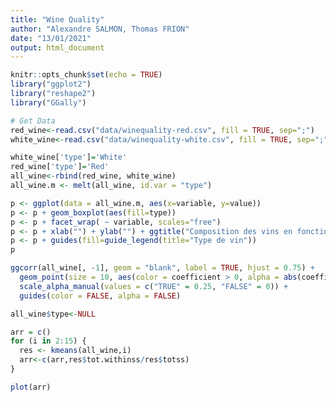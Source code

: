 ```yaml
---
title: "Wine Quality"
author: "Alexandre SALMON, Thomas FRION"
date: "13/01/2021"
output: html_document
---
```


```r
knitr::opts_chunk$set(echo = TRUE)
library("ggplot2")
library("reshape2")
library("GGally")

```

```r
# Get Data
red_wine<-read.csv("data/winequality-red.csv", fill = TRUE, sep=";")
white_wine<-read.csv("data/winequality-white.csv", fill = TRUE, sep=";")
```

```r
white_wine['type']='White'
red_wine['type']='Red'
all_wine<-rbind(red_wine, white_wine)
all_wine.m <- melt(all_wine, id.var = "type")

p <- ggplot(data = all_wine.m, aes(x=variable, y=value)) 
p <- p + geom_boxplot(aes(fill=type))
p <- p + facet_wrap( ~ variable, scales="free")
p <- p + xlab("") + ylab("") + ggtitle("Composition des vins en fonction du Type")
p <- p + guides(fill=guide_legend(title="Type de vin"))
p 

```

```r
ggcorr(all_wine[, -1], geom = "blank", label = TRUE, hjust = 0.75) +
  geom_point(size = 10, aes(color = coefficient > 0, alpha = abs(coefficient) > 0.5)) +
  scale_alpha_manual(values = c("TRUE" = 0.25, "FALSE" = 0)) +
  guides(color = FALSE, alpha = FALSE)
```


```r
all_wine$type<-NULL

arr = c()
for (i in 2:15) {
  res <- kmeans(all_wine,i)
  arr<-c(arr,res$tot.withinss/res$totss)
}

plot(arr)
```

